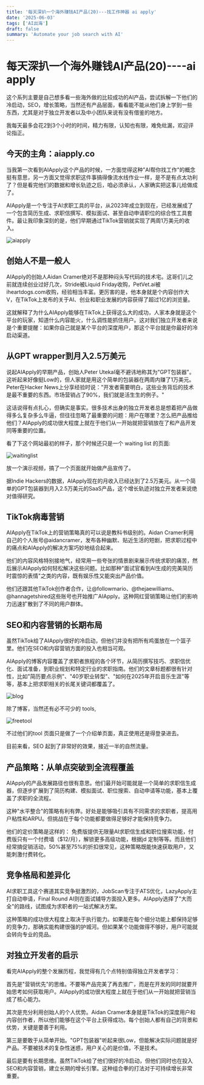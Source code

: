 ```yaml
---
title: '每天深扒一个海外赚钱AI产品(20)---找工作神器 ai apply'
date: '2025-06-03'
tags: ['AI出海']
draft: false
summary: 'Automate your job search with AI'
---
```


# 每天深扒一个海外赚钱AI产品(20)----ai apply
这个系列主要是自己想多看一些海外做的比较成功的AI产品，尝试拆解一下他们的冷启动，SEO，增长策略，当然还有产品层面，看看能不能从他们身上学到一些东西，尤其是对于独立开发者以及中小团队来说有没有借鉴的地方。

我每天最多会花2到3个小时的时间，精力有限，认知也有限，难免纰漏，欢迎评论指正。

## 今天的主角：aiapply.co

当我第一次看到AIApply这个产品的时候，一方面觉得这种"AI帮你找工作"的概念挺有意思，另一方面又觉得求职这件事搞得像流水线作业一样，是不是有点太功利了？但是看完他们的数据和增长轨迹之后，咱必须承认，人家确实把这事儿给做成了。

AIApply是一个专注于AI求职工具的平台，从2023年成立到现在，已经发展成了一个包含简历生成、求职信撰写、模拟面试、甚至自动申请职位的综合性工具套件。最让我印象深刻的是，他们早期通过TikTok营销就实现了两周1万美元的收入。

![aiapply](/static/images/20-ai-apply/aiapply.png)


## 创始人不是一般人

AIApply的创始人Aidan Cramer绝对不是那种闷头写代码的技术宅。这哥们儿之前就连续创业过好几次，Stride被Liquid Friday收购，PetVet.ai被iheartdogs.com收购，经验相当丰富。更厉害的是，他本身就是个内容创作大V，在TikTok上发布的关于AI、创业和职业发展的内容获得了超过1亿的浏览量。

这就解释了为什么AIApply能够在TikTok上获得这么大的成功，人家本身就是这个平台的玩家，知道什么内容能火，什么调性能抓住用户。这对我们独立开发者来说是个重要提醒：如果你自己就是某个平台的深度用户，那这个平台就是你最好的冷启动渠道。

## 从GPT wrapper到月入2.5万美元

说起AIApply的早期产品，创始人Peter Utekal毫不避讳地称其为"GPT包装器"。这听起来好像挺Low的，但人家就是用这个简单的包装器在两周内赚了1万美元。Peter在Hacker News上分享经验时说："开发者需要明白，这些业务背后的技术是最不重要的东西。市场营销占了90%，我们就是活生生的例子。"

这话说得有点扎心，但确实是事实。很多技术出身的独立开发者总是想着把产品做得多么复杂多么牛逼，但往往忽略了最重要的问题：用户在哪里？怎么把产品推给他们？AIApply的成功很大程度上就在于他们从一开始就把营销放在了和产品开发同等重要的位置。

看了下这个网站最初的样子，那个时候还只是一个 waiting list 的页面:

![waitinglist](/static/images/20-ai-apply/waitinglist.png)

放一个演示视频，搞了一个页面就开始做产品宣传了。

据Indie Hackers的数据，AIApply现在的月收入已经达到了2.5万美元。从一个简单的GPT包装器到月入2.5万美元的SaaS产品，这个增长轨迹对独立开发者来说绝对值得研究。

## TikTok病毒营销

AIApply在TikTok上的营销策略真的可以说是教科书级别的。Aidan Cramer利用自己的个人账号@aidancramer，发布各种幽默、贴近生活的短剧，把求职过程中的痛点和AIApply的解决方案巧妙地结合起来。

他们的内容风格特别接地气，经常用一些夸张的情景剧来展示传统求职的痛苦，然后展示AIApply如何轻松解决这些问题。比如那种"面试官看到AI生成的完美简历时震惊的表情"之类的内容，既有娱乐性又能突出产品价值。

他们还跟其他TikTok创作者合作，让@followmario、@thejaewilliams、@hannagetshired这些账号也开始推广AIApply。这种网红营销策略让他们的影响力迅速扩散到了不同的用户群体。


## SEO和内容营销的长期布局

虽然TikTok给了AIApply很好的冷启动，但他们并没有把所有鸡蛋放在一个篮子里。他们在SEO和内容营销方面的投入也相当可观。

AIApply的博客内容覆盖了求职者旅程的各个环节，从简历撰写技巧、求职信优化、面试准备，到职业规划和特定行业的求职指南。他们的文章标题都很有针对性，比如"简历要点示例"、"40岁职业转型"、"如何在2025年开启音乐生涯"等等，基本上把求职相关的长尾关键词都覆盖了。

![blog](/static/images/20-ai-apply/blog.png)

除了博客，当然还有必不可少的 tools,

![freetool](/static/images/20-ai-apply/freetool.png)

不过他们的tool 页面只是做了一个介绍单页面，真正使用还是得登录进去。

目前来看，SEO 起到了非常好的效果，接近一半的自然流量。

## 产品策略：从单点突破到全流程覆盖

AIApply的产品发展路径也很有意思。他们最开始可能就是一个简单的求职信生成器，但逐步扩展到了简历构建、模拟面试、职位搜索、自动申请等功能，基本上覆盖了求职的全流程。

这种"水平整合"的策略有利有弊。好处是能够吸引具有不同需求的求职者，提高用户粘性和ARPU。但挑战在于每个功能都要做得足够好才能保持竞争力。

他们的定价策略是这样的：
免费版提供无限量AI求职信生成和职位搜索功能，付费版只有一个付费墙（$12/月），解锁更多高级功能，根据jd 定制等等。而且他们经常搞促销活动，50%甚至75%的折扣很常见，这种策略既能快速获取用户，又能刺激付费转化。

## 竞争格局和差异化

AI求职工具这个赛道其实竞争挺激烈的，JobScan专注于ATS优化，LazyApply主打自动申请，Final Round AI则在面试辅导方面投入更多。AIApply选择了"大而全"的路线，试图成为求职者的一站式解决方案。

这种策略的成功很大程度上取决于执行能力。如果能在每个细分功能上都保持足够的竞争力，那确实能构建很强的护城河。但如果某个功能做得不够好，用户可能就会转向专业的竞品。

## 对独立开发者的启示

看完AIApply的整个发展历程，我觉得有几个点特别值得独立开发者学习：

首先是"营销优先"的思维。不要等产品完美了再去推广，而是在开发的同时就要开始思考如何获取用户。AIApply的成功很大程度上就在于他们从一开始就把营销当成了核心能力。

其次是充分利用创始人的个人优势。Aidan Cramer本身就是TikTok的深度用户和内容创作者，所以他们能够在这个平台上获得成功。每个创始人都有自己的背景和优势，关键是要善于利用。

第三是要敢于从简单开始。"GPT包装器"听起来很Low，但能解决实际问题就是好产品。不要被技术的复杂性迷惑，用户关心的是价值，不是技术。

最后是要有长期思维。虽然TikTok给了他们很好的冷启动，但他们同时也在投入SEO和内容营销，建立长期的增长引擎。这种组合拳的打法对于可持续增长非常重要。

